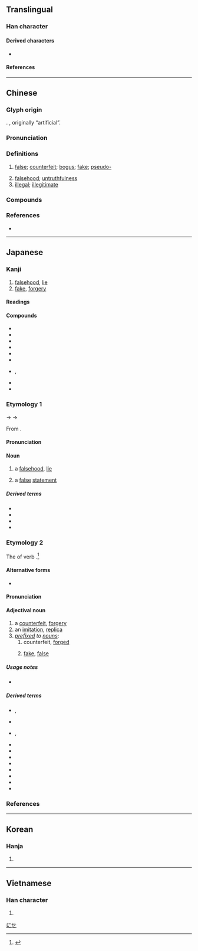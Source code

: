 {{also|伪|僞}}
{{character info}}
==Translingual==

===Han character===
{{Han char|rn=9|rad=人|as=09|sn=11|four=22227|canj=OIKF|ids=⿰亻為}}

====Derived characters====
* {{l|mul|𠼮}}

====References====
{{Han ref|kx=0112.071|dkj=00927|hdz=10195.040|uh=507D}}

----

==Chinese==
{{zh-forms|s=伪|t2=僞}}

===Glyph origin===
{{Han etym}}
{{Han simp|僞|f=爲|t=為}}. {{Han compound|亻|為|t1=man|t2=to make|ls=psc|c1=s|c2=p}}, originally “artificial”.

===Pronunciation===
{{zh-pron
|m=偽
|c=ngai6
|h=pfs=ngúi
|mn=gūi/qz:ûi/xm,zz:ūi
|mn_note=gūi - literary; ûi/ūi - vernacular (俗)
|mn-t=ngui6
|w=3hhue
|mc=y
|oc=y
|cat=a,n
}}

===Definitions===
{{zh-hanzi}}

# [[false]]; [[counterfeit]]; [[bogus]]; [[fake]]; [[pseudo-]]
#: {{zh-x|虛偽|hypocritical; hypocrisy}}
#: {{zh-x|偽造|to forge; to counterfeit}}
#: {{zh-x|偽鈔|counterfeit banknote}}
#: {{zh-x|偽麻黃鹼|'''pseudo'''ephedrine}}
# [[falsehood]]; [[untruthfulness]]
# [[illegal]]; [[illegitimate]]
#: {{zh-x|偽政權|puppet government}}
#: {{zh-x|^偽--^滿洲國|Manchukuo}}
#: {{zh-x|^偽 ^北京 ^大學|the {{w|Peking University}} under the control of Chinese puppet state of the Empire of Japan}}

===Compounds===
{{zh-der|偽鈔|偽軍|偽君子|偽劣|偽麻黃鹼|偽善|偽飾|偽書|偽託|偽造|偽證|偽政府|偽譔|偽裝|偽足|偽作|虛偽|乘偽行詐|作偽|偽品|偽國|偽幣|偽政權|偽本|偽滿洲國|偽組織|偽經|偽藥|偽裝滲透|偽造文書|別裁偽體|去偽存真|情偽|真偽|真偽莫辨|矯言偽行|矯飾偽行|詐偽|邪偽|飾偽|偽科學}}

===References===
* {{R:yue:Hanzi}}

----

==Japanese==
{{ja-kanji forms|偽|僞}}

===Kanji===
{{ja-kanji|grade=c|rs=人09|kyu=僞}}

# [[falsehood]], [[lie]]
# [[fake]], [[forgery]]

====Readings====
{{ja-readings
|goon=が<ぐわ, ぎ<ぎ<ぐゐ
|kanon=が<ぐわ, ぎ<ぎ<ぐゐ
|kanyoon=か<くわ
|kun=いつわ-り<いつは-り, いつわ-る<いつは-る, にせ-
}}

====Compounds====
{{der-top|Compounds}}
* {{ja-r|疑%似|ぎ%じ}}
* {{ja-r|偽%装|ぎ%そう}}
* {{ja-r|偽%造|ぎ%ぞう}}
* {{ja-r|偽%善|ぎ%ぜん}}
* {{ja-r|偽%名|ぎ%めい}}
* {{ja-r|偽%薬|ぎ%やく}}
* {{ja-r|虚%偽|きょ%ぎ}}, {{ja-r|虚%偽|こ%ぎ}}
* {{ja-r|詐%偽|さ%ぎ}}
* {{ja-r|真%偽|しん%ぎ}}
{{der-bottom}}

===Etymology 1===
{{ja-kanjitab|ぎ|yomi=o}}
{{IPAchar|/ŋui/}} → {{IPAchar|/ɡwi/}} → {{IPAchar|/ɡi/}}

From {{der|ja|ltc|sort=ぎ|-}} {{ltc-l|僞}}.

====Pronunciation====
{{ja-pron|y=o|ぎ|acc=1|acc_ref=DJR}}

====Noun====
{{ja-noun|kyu=僞|ぎ}}

# a [[falsehood]], [[lie]]
#: {{syn|ja|偽り|tr=itsuwari}}
# {{lb|ja|logic|sort=き}} a [[false]] [[statement]] {{gl|usually [[base]]d without [[fact]]s}}
#: {{ant|ja|真|tr=shin|真理|tr2=shinri}}

=====Derived terms=====
{{der-top}}
* {{ja-r|偽%印|ぎ%いん}}
* {{ja-r|偽%札|ぎ%さつ}}
* {{ja-r|偽%陰%性|ぎ%いん%せい}}
* {{ja-r|偽%陽%性|ぎ%よう%せい}}
{{der-bottom}}

===Etymology 2===
{{ja-kanjitab|にせ|yomi=k}}

The {{m|ja|連用形|tr=ren'yōkei||stem or continuative form}} of verb {{m|ja|似せる|tr=niseru||[[copy]], [[imitate]], [[forge]]}}.<ref>{{R:Daijisen}}</ref>

====Alternative forms====
* {{ja-l|贋}}

====Pronunciation====
{{ja-pron|y=k|にせ|acc=0|acc_ref=DJR}}

====Adjectival noun====
{{ja-noun|kyu=僞|にせ|ニセ}}

# a [[counterfeit]], [[forgery]]
# an [[imitation]], [[replica]]
# ''[[prefix]]ed to [[noun]]s'':
## counterfeit, [[forge]]d
##: {{ja-usex|[[偽札|'''偽'''%札]]|'''にせ'''%さつ|'''counterfeit''' [[paper money]]|sort=にせ}}
## [[fake]], [[false]]
##: {{ja-usex|'''偽'''%[[学%生]]|'''にせ'''-%がく%せい|[[student]] with a '''false identity'''}}

=====Usage notes=====
* {{U:ja:informal|ニセ}}

=====Derived terms=====
{{der-top}}
* {{ja-r|偽アカウント|にせ-アカウント}}, {{ja-r|偽アカ|にせアカ}}
* {{ja-r|偽%印|にせ%いん}}
* {{ja-r|偽%書|にせ%がき|rom=-}}, {{ja-r|偽%書き|にせ%がき}}
* {{ja-r|偽%金|にせ%がね}}
* {{ja-r|偽%首|にせ%くび}}
* {{ja-r|偽%札|にせ%さつ}}
* {{ja-r|偽%証%文|にせ%-じょう%もん}}
* {{ja-r|偽 電%話 詐%欺|にせ でん%わ さ%ぎ}}
* {{ja-r|偽%判|にせ%-はん}}
* {{ja-r|偽%者|にせ%もの}}
* {{ja-r|偽%物|にせ%もの}}
{{der-bottom}}

===References===
<references/>

[[Category:Japanese prefixes|にせ]]

----

==Korean==

===Hanja===
{{ko-hanja|위}}

# {{rfdef|ko|sort=人09}}

----

==Vietnamese==

===Han character===
{{vi-readings|reading=[[nguỵ]]|rs=人09}}

# {{rfdef|vi|sort=人09}}